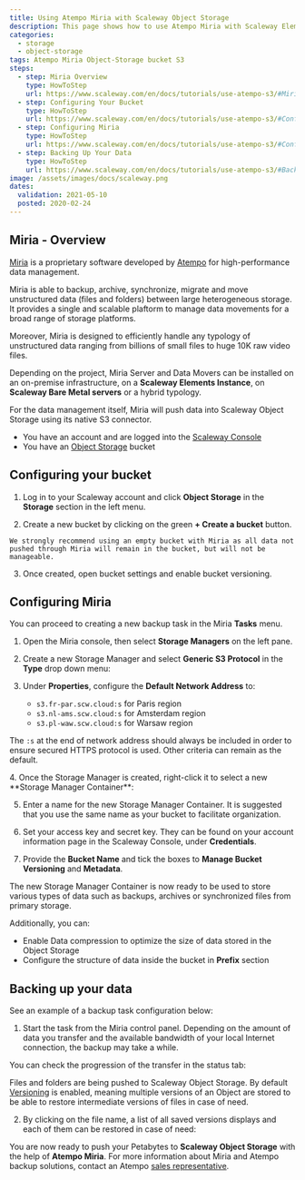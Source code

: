 ```yaml
---
title: Using Atempo Miria with Scaleway Object Storage
description: This page shows how to use Atempo Miria with Scaleway Elements Object Storage.
categories:
  - storage
  - object-storage
tags: Atempo Miria Object-Storage bucket S3
steps:
  - step: Miria Overview
    type: HowToStep
    url: https://www.scaleway.com/en/docs/tutorials/use-atempo-s3/#Miria-Overview
  - step: Configuring Your Bucket
    type: HowToStep
    url: https://www.scaleway.com/en/docs/tutorials/use-atempo-s3/#Configuring-your-bucket
  - step: Configuring Miria
    type: HowToStep
    url: https://www.scaleway.com/en/docs/tutorials/use-atempo-s3/#Configuring-Miria
  - step: Backing Up Your Data
    type: HowToStep
    url: https://www.scaleway.com/en/docs/tutorials/use-atempo-s3/#Backing-up-your-data
image: /assets/images/docs/scaleway.png
dates:
  validation: 2021-05-10
  posted: 2020-02-24
---
```


## Miria - Overview

[Miria](https://www.atempo.com/products/miria-backup-and-migration-for-large-file-storages/) is a proprietary software developed by [Atempo](https://www.atempo.com/) for high-performance data management.

Miria is able to backup, archive, synchronize, migrate and move unstructured data (files and folders) between large heterogeneous storage. It provides a single and scalable plaftorm to manage data movements for a broad range of storage platforms.

Moreover, Miria is designed to efficiently handle any typology of unstructured data ranging from billions of small files to huge 10K raw video files.

Depending on the project, Miria Server and Data Movers can be installed on an on-premise infrastructure, on a **Scaleway Elements Instance**, on **Scaleway Bare Metal servers** or a hybrid typology.

For the data management itself, Miria will push data into Scaleway Object Storage using its native S3 connector.

<Lightbox src="scaleway-schema.jpg" alt="" />

<Message type="requirement">

- You have an account and are logged into the [Scaleway Console](https://console.scaleway.com)
- You have an [Object Storage](/storage/object/concepts/#bucket) bucket

</Message>

## Configuring your bucket

1. Log in to your Scaleway account and click **Object Storage** in the **Storage** section in the left menu.

2. Create a new bucket by clicking on the green **+ Create a bucket** button.

  <Message type="important">

    We strongly recommend using an empty bucket with Miria as all data not pushed through Miria will remain in the bucket, but will not be manageable.

  </Message>

  <Lightbox src="scaleway-create-a-bucket.png" alt="" />

3. Once created, open bucket settings and enable bucket versioning.
  <Lightbox src="scaleway-enable-bucket-versioning.png" alt="" />

## Configuring Miria

You can proceed to creating a new backup task in the Miria **Tasks** menu.

1. Open the Miria console, then select **Storage Managers** on the left pane.

2. Create a new Storage Manager and select **Generic S3 Protocol** in the **Type** drop down menu:
  <Lightbox src="scaleway-miria-storage-manager.png" alt="" />

3. Under **Properties**, configure the **Default Network Address** to:

    - `s3.fr-par.scw.cloud:s` for Paris region
    - `s3.nl-ams.scw.cloud:s` for Amsterdam region
    - `s3.pl-waw.scw.cloud:s` for Warsaw region

  <Message type="note">

  The `:s` at the end of network address should always be included in order to ensure secured HTTPS protocol is used.
  Other criteria can remain as the default.

  </Message>

  <Lightbox src="scaleway-configure-default-network-properties.png" alt="" />
4. Once the Storage Manager is created, right-click it to select a new **Storage
Manager Container**:
  <Lightbox src="scaleway-new-storage-manager-container.png" alt="" />

5. Enter a name for the new Storage Manager Container. It is suggested that you use the same name as your bucket to facilitate organization.

6. Set your access key and secret key. They can be found on your account information page in the Scaleway Console, under **Credentials**.

7. Provide the **Bucket Name** and tick the boxes to **Manage Bucket Versioning** and **Metadata**.

<Lightbox src="scaleway-bucket-atempo-miria.png" alt="" />

  The new Storage Manager Container is now ready to be used to store various types
  of data such as backups, archives or synchronized files from primary storage.

<Message type="tip">

Additionally, you can:

- Enable Data compression to optimize the size of data stored in the Object Storage
- Configure the structure of data inside the bucket in **Prefix** section

</Message>

## Backing up your data

See an example of a backup task configuration below:

<Lightbox src="scaleway-example-of-task-configuration.png" alt="" />

1. Start the task from the Miria control panel. Depending on the amount of data you transfer and the available bandwidth of your local Internet connection, the backup may take a while.

  You can check the progression of the transfer in the status tab:

  <Lightbox src="scaleway-check-progression.png" alt="" />

Files and folders are being pushed to Scaleway Object Storage. By default [Versioning](/storage/object/api-cli/bucket-operations/#put-bucket-versioning) is enabled, meaning multiple versions of an Object are stored to be able to restore intermediate versions of files in case of need.

  <Lightbox
    src="scaleway-files-and-folders-pushed-into-object-storage.png"
    alt=""
  />

2. By clicking on the file name, a list of all saved versions displays and each of them can be restored in case of need:

  <Lightbox src="scaleway-3rd-party-licenses.png" alt="" />

  You are now ready to push your Petabytes to **Scaleway Object Storage** with the
  help of **Atempo Miria**. For more information about Miria and Atempo backup solutions,
  contact an Atempo [sales representative](https://www.atempo.com/contact-atempo/).
